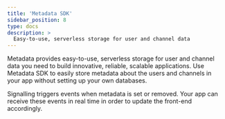 ```yaml
---
title: 'Metadata SDK'
sidebar_position: 8
type: docs
description: >
  Easy-to-use, serverless storage for user and channel data
---
```



Metadata provides easy-to-use, serverless storage for user and channel data you need to build innovative, reliable,
scalable applications. Use Metadata SDK to easily store metadata about the users and channels in your app without
setting up your own databases.

Signalling triggers events when metadata is set or removed. Your app can receive these events in real
time in order to update the front-end accordingly.

<MetadataAPI />
